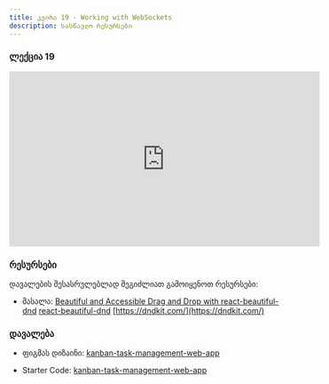 ```yaml
---
title: კვირა 19 - Working with WebSockets
description: სასწავლო რესურსები
---
```


### ლექცია 19
<iframe width="560" height="315"  src="https://www.youtube.com/watch?v=Qqs4_9XNlxw&ab_channel=BitCamp" title="YouTube video player" frameborder="0" allow="accelerometer; autoplay; clipboard-write; encrypted-media; gyroscope; picture-in-picture; web-share" allowfullscreen></iframe>

### რესურსები
დავალების შესასრულებლად შეგიძლიათ გამოიყენოთ რესურსები:

- მასალა: [Beautiful and Accessible Drag and Drop with react-beautiful-dnd](https://egghead.io/courses/beautiful-and-accessible-drag-and-drop-with-react-beautiful-dnd)
[react-beautiful-dnd](https://github.com/atlassian/react-beautiful-dnd)
[https://dndkit.com/](https://dndkit.com/)


### დავალება 

- ფიგმას დიზაინი: [kanban-task-management-web-app](https://www.figma.com/file/IKuNPKsntCrV9w2ssCzHFp/kanban-task-management-web-app?type=design&mode=design)

- Starter Code: [kanban-task-management-web-app](/zip-files/kanban-task-management-web-app.zip)
